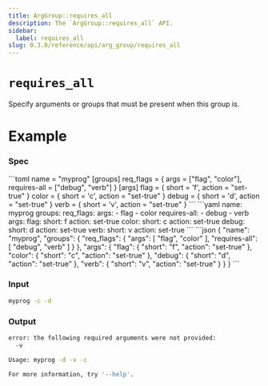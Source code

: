```yaml
---
title: ArgGroup::requires_all
description: The `ArgGroup::requires_all` API.
sidebar:
  label: requires_all
slug: 0.3.0/reference/api/arg_group/requires_all
---
```



# `requires_all` <LinkButton href="https://docs.rs/clap/latest/clap/struct.ArgGroup.html#method.requires_all" icon="open-book" variant="minimal" />

<Badge text="since 0.1.0" size="small" />

Specify arguments or groups that must be present when this group is.

# Example

### Spec

<Tabs syncKey="format">
  <TabItem label="TOML">
    ```toml
    name = "myprog"
    [groups]
    req_flags = { args = ["flag", "color"], requires-all = ["debug", "verb"] }
    [args]
    flag = { short = 'f', action = "set-true" }
    color = { short = 'c', action = "set-true" }
    debug = { short = 'd', action = "set-true" }
    verb = { short = 'v', action = "set-true" }
    ```
  </TabItem>

  <TabItem label="YAML">
    ```yaml
    name: myprog
    groups:
      req_flags:
        args:
        - flag
        - color
        requires-all:
        - debug
        - verb
    args:
      flag:
        short: f
        action: set-true
      color:
        short: c
        action: set-true
      debug:
        short: d
        action: set-true
      verb:
        short: v
        action: set-true
    ```
  </TabItem>

  <TabItem label="JSON">
    ```json
    {
      "name": "myprog",
      "groups": {
        "req_flags": {
          "args": [
            "flag",
            "color"
          ],
          "requires-all": [
            "debug",
            "verb"
          ]
        }
      },
      "args": {
        "flag": {
          "short": "f",
          "action": "set-true"
        },
        "color": {
          "short": "c",
          "action": "set-true"
        },
        "debug": {
          "short": "d",
          "action": "set-true"
        },
        "verb": {
          "short": "v",
          "action": "set-true"
        }
      }
    }
    ```
  </TabItem>
</Tabs>

### Input

```bash
myprog -c -d
```

### Output

```bash
error: the following required arguments were not provided:
  -v

Usage: myprog -d -v -c

For more information, try '--help'.
```
